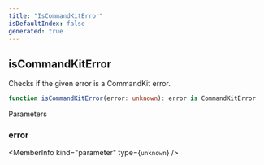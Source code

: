 ```yaml
---
title: "IsCommandKitError"
isDefaultIndex: false
generated: true
---
```



<!-- This file was generated from the CommandKit source. Do not modify. Instead, re-run the "docgen" script -->


## isCommandKitError

<GenerationInfo sourceFile="packages/commandkit/src/utils/error-codes.ts" sourceLine="46" packageName="commandkit" />

Checks if the given error is a CommandKit error.

```ts title="Signature"
function isCommandKitError(error: unknown): error is CommandKitError
```
Parameters

### error

<MemberInfo kind="parameter" type={`unknown`} />

